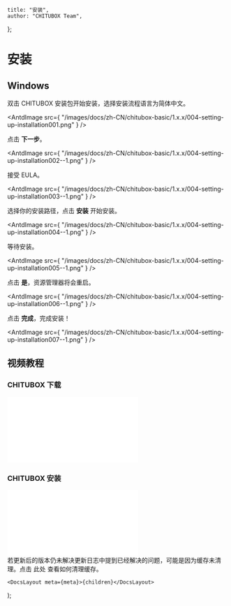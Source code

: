 
	title: "安装",
	author: "CHITUBOX Team",
};

# 安装

## Windows

双击 CHITUBOX 安装包开始安装，选择安装流程语言为简体中文。

<AntdImage
	src={
		"/images/docs/zh-CN/chitubox-basic/1.x.x/004-setting-up-installation001.png"
	}
/>

点击 **下一步**。

<AntdImage
	src={
		"/images/docs/zh-CN/chitubox-basic/1.x.x/004-setting-up-installation002--1.png"
	}
/>

接受 EULA。

<AntdImage
	src={
		"/images/docs/zh-CN/chitubox-basic/1.x.x/004-setting-up-installation003--1.png"
	}
/>

选择你的安装路径，点击 **安装** 开始安装。

<AntdImage
	src={
		"/images/docs/zh-CN/chitubox-basic/1.x.x/004-setting-up-installation004--1.png"
	}
/>

等待安装。

<AntdImage
	src={
		"/images/docs/zh-CN/chitubox-basic/1.x.x/004-setting-up-installation005--1.png"
	}
/>

点击 **是**，资源管理器将会重启。

<AntdImage
	src={
		"/images/docs/zh-CN/chitubox-basic/1.x.x/004-setting-up-installation006--1.png"
	}
/>

点击 **完成**，完成安装！

<AntdImage
	src={
		"/images/docs/zh-CN/chitubox-basic/1.x.x/004-setting-up-installation007--1.png"
	}
/>

## 视频教程

### CHITUBOX 下载

<BilibiliVideoContainer>
	<iframe
		src="//player.bilibili.com/player.html?aid=929467103&bvid=BV1EK4y1D74S&cid=305781547&page=1"
		scrolling="no"
		border="0"
		frameborder="no"
		framespacing="0"
		allowfullscreen="true"
	></iframe>
</BilibiliVideoContainer>

### CHITUBOX 安装

<BilibiliVideoContainer>
	<iframe
		src="//player.bilibili.com/player.html?aid=246902297&bvid=BV1vv411Y7yb&cid=306320802&page=1"
		scrolling="no"
		border="0"
		frameborder="no"
		framespacing="0"
		allowfullscreen="true"
	></iframe>
</BilibiliVideoContainer>

<br />

<Admonition type="note" title="注意">
	若更新后的版本仍未解决更新日志中提到已经解决的问题，可能是因为缓存未清理。点击
	<NextLink href="/zh-CN/docs/faq/latest/chitubox-basic-faq#清除缓存">此处</NextLink>
	查看如何清理缓存。
</Admonition>

	<DocsLayout meta={meta}>{children}</DocsLayout>
);
